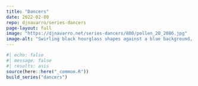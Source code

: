 ```yaml
---
title: "Dancers"
date: 2022-02-09
repo: djnavarro/series-dancers
page-layout: full
image: "https://djnavarro.net/series-dancers/800/pollen_20_2086.jpg"
image-alt: "Swirling black hourglass shapes against a blue background, that looks like echos of motion"
---
```

   
::: {.grid}
  
```r
#| echo: false
#| message: false
#| results: asis
source(here::here("_common.R"))
build_series("dancers")
```
   
:::
   

